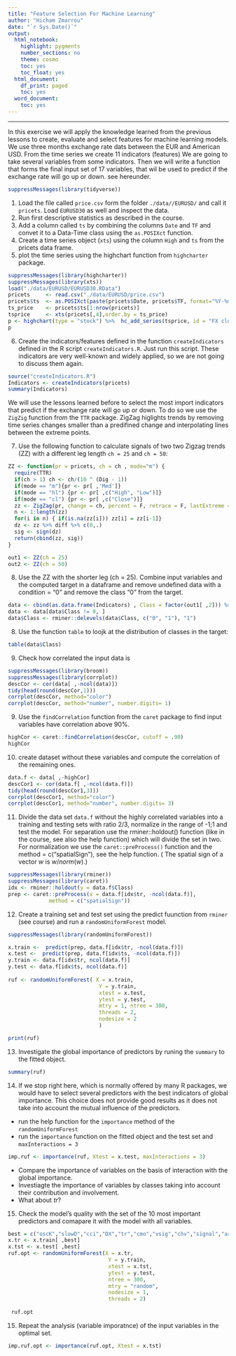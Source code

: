 ---
title: "Feature Selection For Machine Learning"
author: "Hicham Zmarrou"
date: "`r Sys.Date()`"
output:
  html_notebook:
    highlight: pygments
    number_sections: no
    theme: cosmo
    toc: yes
    toc_float: yes
  html_document:
    df_print: paged
    toc: yes
  word_document:
    toc: yes
---

______________________________________________________________________________________________________

In this exercise we will apply the knowledge learned from the previous lessons to create, evaluate and select features for machine learning models. 
We use three months exchange rate dats between the EUR and American USD. From the time series we create 11 indicators (features) We are going to take several variables from some indicators. Then we will write a function that forms the final input set of 17 variables, that wil be used to predict if the exchange rate will go up or down. see hereunder.


```{r}
suppressMessages(library(tidyverse))

```

1. Load the file called `price.csv` form the folder `./data//EURUSD/` and call it `pricets`. Load `EURUSD30` as well and inspect the data. 
2. Run first descriptive statistics as described in the course. 
3. Add a column called `ts` by combining the columns `Date` and  `TF` and convet it to a Data-Time class using the `as.POSIXct` function.   
4. Create a time series object (`xts`) using the column `High` and `ts` from the pricets data frame.
5. plot the time series using the highchart function from `highcharter` package.



```{r eval=FALSE, include=FALSE}

suppressMessages(library(highcharter))
suppressMessages(library(xts))
load("./data/EURUSD/EURUSD30.RData")
pricets     <- read.csv("./data/EURUSD/price.csv")
pricets$ts  <- as.POSIXct(paste(pricets$Date, pricets$TF, format="%Y-%m-%d %H:%M:%S"))
ts_price    <- pricets$ts[1:nrow(pricets)]
tsprice     <- xts(pricets[,4],order.by = ts_price)
p <- highchart(type = "stock") %>%  hc_add_series(tsprice, id = "FX close rate") 
p
```

6. Create the indicators/features defined in the function `createIndicators` defined in the R script `createIndicators.R`. Just run this script. These indicators are very well-known and widely applied, so we are not going to discuss them again. 

```{r}
source("createIndicators.R")
Indicators <- createIndicators(pricets)
summary(Indicators)

```

We will use the lessons learned before to select the most import indicators that predict if the exchange rate will go up or down. To do so we use the `ZigZig` function from the `TTR` package. ZigZag higlights trends by removing time series changes smaller than a predifined change and interpolating lines between the extreme points.                

7. Use the following function to calculate signals of two two Zigzag trends (ZZ) with a different leg length `ch = 25` and `ch = 50`:

```{r}
ZZ <- function(pr = pricets, ch = ch , mode="m") {
  require(TTR)
  if(ch > 1) ch <- ch/(10 ^ (Dig - 1))
  if(mode == "m"){pr <- pr[ ,'Med']}
  if(mode == "hl") {pr <- pr[ ,c("High", "Low")]}
  if(mode == "cl") {pr <- pr[ ,c("Close")]}
  zz <- ZigZag(pr, change = ch, percent = F, retrace = F, lastExtreme = T)
  n <- 1:length(zz)
  for(i in n) { if(is.na(zz[i])) zz[i] = zz[i-1]}
  dz <- zz %>% diff %>% c(0,.)
  sig <- sign(dz)
  return(cbind(zz, sig))
}

```


```{r}
out1 <- ZZ(ch = 25)
out2 <- ZZ(ch = 50)   
```

8. Use the ZZ with the shorter leg (ch = 25).  Combine input variables and the computed target in a dataframe and remove undefined data with a condition = "0" and remove the class "0" from the target.

```{r}

data <- cbind(as.data.frame(Indicators) , Class = factor(out1[ ,2])) %>% na.omit
data <- data[data$Class != 0, ]
data$Class <- rminer::delevels(data$Class, c("0", "1"), "1")

```


8. Use the function `table`  to loojk at  the distribution of classes in the target:

```{r}
table(data$Class)

```

9. Check how correlated the input data is

```{r}
suppressMessages(library(broom))
suppressMessages(library(corrplot))
descCor <- cor(data[ ,-ncol(data)])
tidy(head(round(descCor,1)))
corrplot(descCor, method="color")
corrplot(descCor, method="number", number.digits= 1)
```


9. Use the `findCorrelation` function from the `caret` package to find input variables have correlation above 90%.

```{r}
highCor <- caret::findCorrelation(descCor, cutoff = .90)
highCor
```

10. create dataset without these variables and compute the correlation of the remaining ones.

```{r}
data.f <- data[ ,-highCor]
descCor1 <- cor(data.f[ ,-ncol(data.f)])
tidy(head(round(descCor1,3)))
corrplot(descCor1, method="color")
corrplot(descCor1, method="number", number.digits= 3)
```


11. Divide the data set `data.f` without the highly correlated variables into a training and testing sets with ratio 2/3, normalize in the range of -1;1 and test the model. 
For separation use the rminer::holdout() function (like in the course, see also the help function)  which will divide the set in two. 
For normalization we use the `caret::preProcess()` function and the method = c("spatialSign"), see the help function. ( The spatial sign of a vector $w$ is $w /norm(w)$.)


```{r}
suppressMessages(library(rminer))
suppressMessages(library(caret))
idx <- rminer::holdout(y = data.f$Class)
prep <- caret::preProcess(x = data.f[idx$tr, -ncol(data.f)],
             method = c("spatialSign"))

```

12. Create a training set and test set using the predict fuunction from `rminer` (see course) and run a `randomUniformForest` model.      

```{r}
suppressMessages(library(randomUniformForest))

x.train <-  predict(prep, data.f[idx$tr, -ncol(data.f)])
x.test <-  predict(prep, data.f[idx$ts, -ncol(data.f)]) 
y.train <- data.f[idx$tr, ncol(data.f)]
y.test <- data.f[idx$ts, ncol(data.f)]
 
ruf <- randomUniformForest( X = x.train, 
                             Y = y.train,
                             xtest = x.test, 
                             ytest = y.test,
                             mtry = 1, ntree = 300,
                             threads = 2, 
                             nodesize = 2
                             )

print(ruf)
```


13. Investigate the global importance of predictors by runing the `summary` to the fitted object. 

```{r}
summary(ruf)
```


14. If we stop right here, which is normally offered by many R packages, we would have to select several predictors with the best indicators of global importance. This choice does not provide good results as it does not take into account the mutual influence of the predictors.

* run the help function for the `importance` method of the `randomUniformForest`
* run the `importance` function on the fitted object and the test set and ` maxInteractions = 3`


```{r}
imp.ruf <- importance(ruf, Xtest = x.test, maxInteractions = 3)
```

* Compare the importance of variables on the basis of interaction with the global importance.
* Investiagte  the importance of variables by classes taking into account their contribution and involvement. 
* What about _tr_?

15. Check the model's quality with the set of the 10 most important predictors and comapare it with the model with all variables.

```{r}
best = c("oscK","slowD","cci","DX","tr","cmo","vsig","chv","signal","ar")
x.tr <- x.train[ ,best]
x.tst <- x.test[ ,best]
ruf.opt <- randomUniformForest(X = x.tr,
                                Y = y.train,
                                xtest = x.tst, 
                                ytest = y.test,
                                ntree = 300, 
                                mtry = "random",
                                nodesize = 1,
                                threads = 2)
 
 ruf.opt
```


15. Repeat the analysis (variable imporatnce) of the input variables in the optimal set. 


```{r}
imp.ruf.opt <- importance(ruf.opt, Xtest = x.tst)

```






